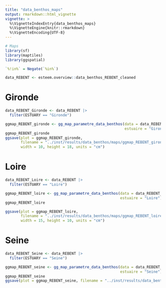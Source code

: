 ```yaml
---
title: "data_benthos_maps"
output: rmarkdown::html_vignette
vignette: >
  %\VignetteIndexEntry{data_benthos_maps}
  %\VignetteEngine{knitr::rmarkdown}
  %\VignetteEncoding{UTF-8}
---
```


```r
# Maps
library(sf)
library(maptiles)
library(ggspatial)

`%!in%` = Negate(`%in%`)
```


```r
data_REBENT <- esteem.overview::data_benthos_REBENT_cleaned
```

# Gironde
```r
data_REBENT_Gironde <- data_REBENT |> 
  filter(ESTUARY == "Gironde")

ggmap_REBENT_gironde <- gg_map_parametre_data_benthos(data = data_REBENT_Gironde,
                                                      estuaire = "Gironde")
ggmap_REBENT_gironde
ggsave(plot = ggmap_REBENT_gironde,
       filename = "../inst/results/data_benthos/maps/ggmap_REBENT_gironde.jpg",
       width = 10, height = 18, units = "cm")
```

# Loire
```r
data_REBENT_Loire <- data_REBENT |> 
  filter(ESTUARY == "Loire")

ggmap_REBENT_loire <- gg_map_parametre_data_benthos(data = data_REBENT_Loire,
                                                    estuaire = "Loire")
ggmap_REBENT_loire

ggsave(plot = ggmap_REBENT_loire, 
       filename = "../inst/results/data_benthos/maps/ggmap_REBENT_loire.jpg",
       width = 15, height = 10, units = "cm")
```

# Seine
```r
data_REBENT_Seine <- data_REBENT |> 
  filter(ESTUARY == "Seine")

ggmap_REBENT_seine <- gg_map_parametre_data_benthos(data = data_REBENT_Seine,
                                                    estuaire = "Seine")
ggmap_REBENT_seine
ggsave(plot = ggmap_REBENT_seine, filename = "../inst/results/data_benthos/maps/ggmap_REBENT_seine.jpg")

```

